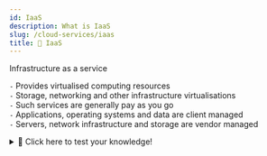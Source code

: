 ```yaml
---
id: IaaS
description: What is IaaS
slug: /cloud-services/iaas
title: 🚧 IaaS
---
```


<p className="grey">Infrastructure as a service </p>

`-` Provides virtualised computing resources <br />
`-` Storage, networking and other infrastructure virtualisations <br />
`-` Such services are generally pay as you go <br />
`-` Applications, operating systems and data are client managed <br />
`-` Servers, network infrastructure and storage are vendor managed <br />


<details>
  <summary>🧠 Click here to test your knowledge! </summary>

<iframe src="https://quizlet.com/680570691/match/embed?i=3loczc&x=1jj1" height="500" width="100%"></iframe>

</details>